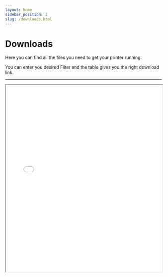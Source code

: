 ```yaml
---
layout: home
sidebar_position: 2
slug: /downloads.html
---
```


# Downloads

Here you can find all the files you need to get your printer running.

You can enter you desired Filter and the table gives you the right download link.

* * *

<iframe src='assets/downloads/download.html' width='100%' height='600px'></iframe>
